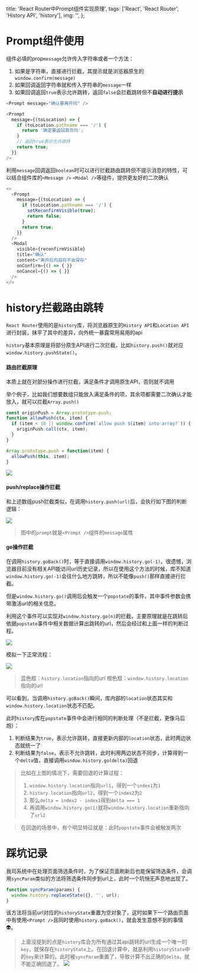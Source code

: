 
  title: 'React Router中Prompt组件实现原理',
  tags: ['React', 'React Router', 'History API', 'history'],
  img: '',
};

# Prompt组件使用

组件必填的prop`message`允许传入字符串或者一个方法：
1. 如果是字符串，直接进行拦截，其提示就是浏览器原生的`window.confirm(message)`
2. 如果回调返回字符串就和传入字符串的`message`一样
3. 如果回调返回`true`表示允许跳转，返回`false`会拦截跳转但不**自动进行提示**
```ts
<Prompt message="确认要离开吗" />

<Prompt
  message={(toLocation) => {
    if (toLocation.pathname === '/') {
      return '确定要返回首页吗';
    }
    // 返回true表示允许跳转
    return true;
  }}
/>
```

利用`message`回调返回`boolean`时可以进行拦截路由跳转但不提示消息的特性，可以结合组件库的`<Message />` `<Modal />`等组件，提供更友好的二次确认
```ts
<>
  <Prompt
    message={(toLocation) => {
      if (toLocation.pathname === '/') {
        setReconfirmVisible(true);
        return false;
      }
      return true;
    }}
  />
  <Modal
    visible={reconfirmVisible}
    title="确认"
    content="离开后内容将不会保存"
    onConfirm={() => { }}
    onCancel={() => { }}
  />
</>
```

# history拦截路由跳转
`React Router`使用的是`history`库，将浏览器原生的`History API`和`Location API`进行封装，抹平了其中的差异，向外统一暴露常用易用的api

`history`基本原理是将部分原生API进行二次拦截，比如`history.push()`就对应`window.history.pushState()`。

#### 路由拦截原理

本质上就在对部分操作进行拦截，满足条件才调用原生API，否则就不调用

举个例子，比如我们想要数组只能放入满足条件的项，其余项都需要二次确认才能放入，就可以拦截`Array.push()`
```ts
const originPush = Array.prototype.push;
function allowPush(ctx, item) {
  if (item < 10 || window.confirm(`allow push ${item} into array?`)) {
    originPush.call(ctx, item);
  }
}

Array.prototype.push = function(item) {
  allowPush(this, item);
}
```
![](../images/2022070101.png)

#### push/replace操作拦截

和上述数组push拦截类似，在调用`history.push(url)`后，会执行如下图的判断逻辑：

![](../images/2022070102.png)

> 图中的`prompt`就是`<Prompt />`组件的`message`属性

#### go操作拦截

在调用`history.goBack()`时，等于直接调用`window.history.go(-1)`。很遗憾，浏览器目前没有相关API能访问url历史记录，所以在使用这个方法的时候，库不知道`window.history.go(-1)`会往什么地方跳转，所以不能像`push()`那样直接进行拦截。

但是`window.history.go()`调用后会触发一个`popstate`的事件，其中事件参数会携带激活url的相关信息。

利用这个事件可以实现对`window.history.go(n)`的拦截，主要原理就是在跳转后依据`popstate`事件中相关数据计算出跳转的url，然后会经过和上面一样的判断过程。

![](../images/2022070103.png)

模拟一下正常流程：

![](../images/2022070104.png)

> 蓝色框：`history.location`指向的url
> 橙色框：`window.history.location`指向的url

可以看到，当调用`history.goBack()`瞬间，库内部的`location`状态其实和`window.history.location`状态不匹配。

此时`history`库在`popstate`事件中会进行相同的判断处理（不是拦截，更像马后炮）：
1. 判断结果为`true`，表示允许跳转，直接更新内部的`location`状态，此时两边状态就统一了
2. 判断结果为`false`，表示不允许跳转，此时利用两边状态不同步，计算得到一个`delta`值，直接调用`window.history.go(delta)`回退

> 比如在上图的情况下，需要回退的计算过程：
> 1. `window.history.location`指向`url1`，得到一个`index1`为`1`
> 2. `history.location`指向`url2`，得到一个`index2`为`2`
> 3. 那么`delta = index2 - index1`得到`delta === 1`
> 4. 再调用`window.history.go(1)`就将`window.history.location`重新指向了`url2`

> 在回退的场景中，有个明显特征就是：此时`popstate`事件会被触发两次

# 踩坑记录

我司系统中在处理页面筛选条件时，为了保证页面刷新后也能保留筛选条件，会调用`syncParam`类似的方法将筛选条件同步到url上，此时一个坑悄无声息地出现了。

```ts
function syncParam(params) {
  window.history.replaceState({}, '', url);
}
```

该方法将当前url对应的`historyState`重置为空对象了，这时如果下一个路由页面中有使用`<Prompt />`且同时使用`history.goBack()`，就会发生意想不到的事情👽。

> 上面没提到的点是`history`库会为所有通过其api跳转的url生成一个唯一的`key`，就保存在`historyState`上。在回退计算中，就是利用`historyState`中的`key`来计算的。此时被`syncParam`重置了，导致计算不出正确的`delta`，就不能正确回退了。
> ![](../images/can-use.jpeg)

